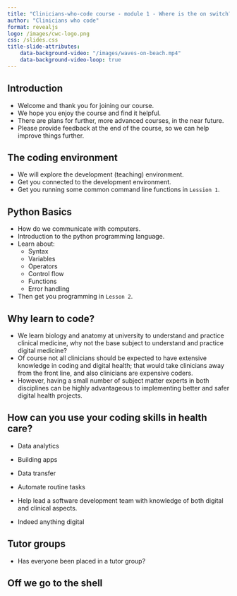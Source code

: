 ```yaml
---
title: "Clinicians-who-code course - module 1 - Where is the on switch?"
author: "Clinicians who code"
format: revealjs
logo: /images/cwc-logo.png
css: /slides.css
title-slide-attributes:
    data-background-video: "/images/waves-on-beach.mp4"
    data-background-video-loop: true
---
```



## Introduction {background-image="/images/welcome-sign.jpg" background-opacity="0.4"}

* Welcome and thank you for joining our course.
* We hope you enjoy the course and find it helpful.
* There are plans for further, more advanced courses, in the near future.
* Please provide feedback at the end of the course, so we can help improve things further.


## The coding environment {background-image="/images/bamboo-woods.jpg" background-opacity="0.2"}

* We will explore the development (teaching) environment.
* Get you connected to the development environment.
* Get you running some common command line functions in `Lession 1`.


## Python Basics {.smaller}

* How do we communicate with computers.
* Introduction to the python programming language.
* Learn about:
    * Syntax
    * Variables
    * Operators
    * Control flow
    * Functions
    * Error handling
* Then get you programming in `Lesson 2`.


## Why learn to code? {background-image="/images/why.jpg" background-opacity="0.3"}

* We learn biology and anatomy at university to understand and practice clinical medicine, why not the base subject to understand and practice digital medicine?
* Of course not all clinicians should be expected to have extensive knowledge in coding and digital health; that would take clinicians away from the front line, and also clinicians are expensive coders.
* However, having a small number of subject matter experts in both disciplines can be highly advantageous to implementing better and safer digital health projects.


## How can you use your coding skills in health care?

* Data analytics
* Building apps
* Data transfer
* Automate routine tasks
* Help lead a software development team with knowledge of both digital and clinical aspects.


* Indeed anything digital

## Tutor groups {background-image="/images/teacher-and-blackboard.jpg" background-opacity="0.6"}

* Has everyone been placed in a tutor group?

## Off we go to the shell {background-image="/images/horses-galloping.jpg" background-opacity="0.6"}

